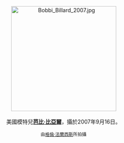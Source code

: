 <center>
[[File:Bobbi_Billard_2007.jpg|275px]]
<br><br>
美國模特兒'''[[芭比·比亞爾|芭比·比亞爾]]'''，攝於2007年9月16日。
<p>
<small>由[[:en:User:Toglenn|格倫·法蘭西斯]]所拍攝</small>
</center>